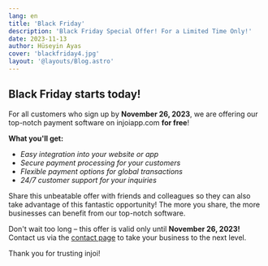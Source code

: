 ```yaml
---
lang: en
title: 'Black Friday'
description: 'Black Friday Special Offer! For a Limited Time Only!'
date: 2023-11-13
author: Hüseyin Ayas
cover: 'blackfriday4.jpg'
layout: '@layouts/Blog.astro'
---
```


## Black Friday starts today!
For all customers who sign up by **November 26, 2023**, we are offering our top-notch payment software on injoiapp.com **for free**!

**What you'll get:**

- _Easy integration into your website or app_
- _Secure payment processing for your customers_
- _Flexible payment options for global transactions_
- _24/7 customer support for your inquiries_

Share this unbeatable offer with friends and colleagues so they can also take advantage of this fantastic opportunity! The more you share, the more businesses can benefit from our top-notch software.

Don't wait too long – this offer is valid only until **November 26, 2023!** Contact us via the [contact page](/en/contact/) to take your business to the next level.

Thank you for trusting injoi!
